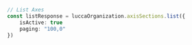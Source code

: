 ```typescript index.ts
// List Axes
const listResponse = luccaOrganization.axisSections.list({
    isActive: true
    paging: "100,0"
})
```
